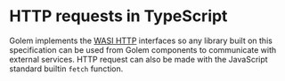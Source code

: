 
# HTTP requests in TypeScript

Golem implements the [WASI HTTP](https://github.com/WebAssembly/wasi-http) interfaces so any library built on this specification can be used from Golem components to communicate with external services.
HTTP request can also be made with the JavaScript standard builtin `fetch` function.
